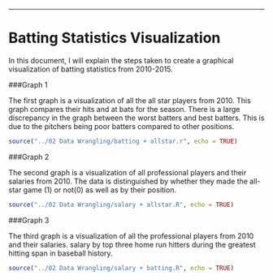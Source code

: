 

---
Batting Statistics Visualization
===

In this document, I will explain the steps taken to create a graphical visualization of batting statistics from 2010-2015.


###Graph 1

The first graph is a visualization of all the all star players from 2010. This graph compares their hits and at bats for the season. There is a large discrepancy in the graph between the worst batters and best batters. This is due to the pitchers being poor batters compared to other positions.

```r
source("../02 Data Wrangling/batting + allstar.r", echo = TRUE)
```



###Graph 2

The second graph is a visualization of all professional players and their salaries from 2010. The data is distinguished by whether they made the all-star game (1) or not(0) as well as by their position. 

```r
source("../02 Data Wrangling/salary + allstar.R", echo = TRUE)
```


###Graph 3

The third graph is a visualization of all the professional players from 2010 and their salaries. 
salary by top three home run hitters during the greatest hitting span in baseball history.

```r
source("../02 Data Wrangling/salary + batting.R", echo = TRUE)
```
